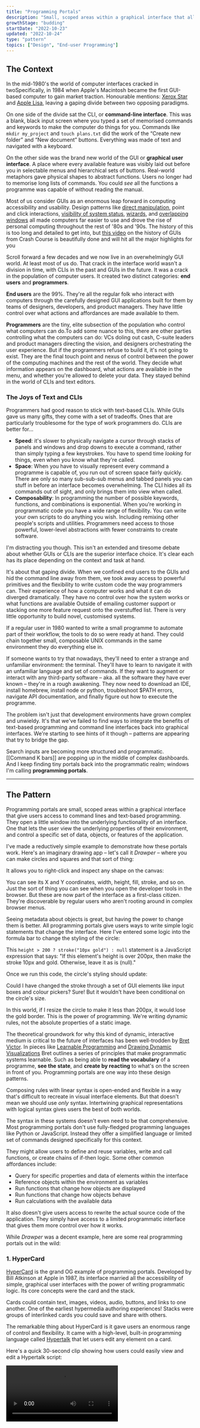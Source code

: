 ```yaml
---
title: "Programming Portals"
description: "Small, scoped areas within a graphical interface that allow users to read and write simple programmes"
growthStage: "budding"
startDate: "2022-10-23"
updated: "2022-10-24"
type: "pattern"
topics: ["Design", "End-user Programming"]
---
```


<h2 className="micro">The Context</h2>

In the mid-1980's the world of computer interfaces cracked in two<Footnote idName={1}>Specifically, in 1984 when Apple's Macintosh became the first GUI-based computer to gain market traction. Honourable mentions: [Xerox Star](https://en.wikipedia.org/wiki/Xerox_Star) and [Apple Lisa](https://en.wikipedia.org/wiki/Apple_Lisa)</Footnote>, leaving a gaping divide between two opposing paradigms.

<TwoColumn maxWidth="1200px" gridGap="3rem">

<ResponsiveImage
  framed
  width="700px"
  height="423px"
  src="/images/posts/programming-portals/msdos_igqxdj.jpg"
  showalt
  alt="MS-DOS CLI interface"
  sourceTitle="Betawiki"
  sourceUrl="https://betawiki.net/wiki/MS-DOS_1.25"
/>

On one side of the divide sat the CLI, or **command-line interface**. This was a blank, black input screen where you typed a set of memorised commands and keywords to make the computer do things for you. Commands like `mkdir my_project` and `touch plans.txt` did the work of the “Create new folder” and “New document” buttons. Everything was made of text and navigated with a keyboard.

</TwoColumn>

<TwoColumn maxWidth="1200px" gridGap="3rem">

<ImageFrame
  width="700px"
  height="423px"
  src="/images/posts/programming-portals/mac_gn7syi.gif"
  alt="Apple Macintosh GUI"
  sourceUrl="http://toastytech.com/guis/macos1.html"
  showalt
  sourceTitle="Toasty Tech"
/>

On the other side was the brand new world of the GUI or **graphical user interface**. A place where every available feature was visibly laid out before you in selectable menus and hierarchical sets of buttons. Real-world metaphors gave physical shapes to abstract functions. Users no longer had to memorise long lists of commands. You could _see_ all the functions a programme was capable of without reading the manual.

</TwoColumn>

Most of us consider GUIs as an enormous leap forward in computing accessibility and usability. Design patterns like [direct manipulation](https://www.nngroup.com/articles/direct-manipulation/), point and click interactions, [visibility of system status](https://www.nngroup.com/articles/visibility-system-status/#:~:text=Definition%3A%20The%20visibility%20of%20system,appropriate%20feedback%20within%20reasonable%20time.), [wizards](https://www.nngroup.com/articles/wizards/), and [overlapping windows](https://en.wikipedia.org/wiki/Stacking_window_manager) all made computers far easier to use and drove the rise of personal computing throughout the rest of '80s and '90s. <Footnote idName={2}>The history of this is too long and detailed to get into, but [this video](https://www.youtube.com/watch?v=XIGSJshYb90) on the history of GUIs from Crash Course is beautifully done and will hit all the major highlights for you</Footnote>

<ResponsiveImage
  margin="0.5rem auto 3rem"
  width="800px"
  height="500px"
  src="/images/posts/programming-portals/windowsxp.webp"
  alt="Windows XP: the peak of 1990's GUI glory"
  sourceUrl="https://computer.fandom.com/wiki/Windows_XP"
  showalt
  sourceTitle="Computer Wiki"
/>

Scroll forward a few decades and we now live in an overwhelmingly GUI world. At least most of us do. That crack in the interface world wasn't a division in time, with CLIs in the past and GUIs in the future. It was a crack in the population of computer users. It created two distinct categories: **end users** and **programmers**.

**End users** are the 99%. They're all the regular folk who interact with computers through the carefully designed GUI applications built for them by teams of designers, developers, and product managers. They have little control over what actions and affordances are made available to them.

**Programmers** are the tiny, elite subsection of the population who control what computers can do.<Footnote idName={3}>To add some nuance to this, there are other parties controlling what the computers can do: VCs doling out cash, C-suite leaders and product managers directing the vision, and designers orchestrating the user experience. But if the programmers refuse to build it, it's not going to exist. They are the final touch point and nexus of control between the power of the computing machines and the rest of the world.</Footnote> They decide what information appears on the dashboard, what actions are available in the menu, and whether you're allowed to delete your data. They stayed behind in the world of CLIs and text editors.

### The Joys of Text and CLIs

Programmers had good reason to stick with text-based CLIs. While GUIs gave us many gifts, they come with a set of tradeoffs. Ones that are particularly troublesome for the type of work programmers do. CLIs are better for...

- **Speed**: it's slower to physically navigate a cursor through stacks of panels and windows and drop downs to execute a command, rather than simply typing a few keystrokes. You have to spend time _looking_ for things, even when you know what they're called.
- **Space**: When you have to visually represent every command a programme is capable of, you run out of screen space fairly quickly. There are only so many sub-sub-sub menus and tabbed panels you can stuff in before an interface becomes overwhelming. The CLI hides all its commands out of sight, and only brings them into view when called.
- **Composability**: In programming the number of possible keywords, functions, and combinations is exponential. When you're working in programmatic code you have a wide range of flexibility. You can write your own scripts to do anything you wish. Including remixing other people's scripts and utilities. Programmers need access to those powerful, lower-level abstractions with fewer constraints to create software.

I'm distracting you though. This isn't an extended and tiresome debate about whether GUIs or CLIs are the superior interface choice. It's clear each has its place depending on the context and task at hand.

It's about that gaping divide. When we confined end users to the GUIs and hid the command line away from them, we took away access to powerful primitives and the flexibility to write custom code the way programmers can. Their experience of how a computer works and what it can do diverged dramatically. They have no control over how the system works or what functions are available <Footnote idName={4}>Outside of emailing customer support or stacking one more feature request onto the overstuffed list</Footnote>. There is very little opportunity to build novel, customised systems.

If a regular user in 1980 wanted to write a small programme to automate part of their workflow, the tools to do so were ready at hand. They could chain together small, composable UNIX commands in the same environment they do everything else in.

If someone wants to try that nowadays, they'll need to enter a strange and unfamiliar environment: the terminal. They'll have to learn to navigate it with an unfamiliar language and set of commands. If they want to augment or interact with any third-party software – aka. all the software they have ever known – they're in a rough awakening. They now need to download an IDE, install homebrew, install node or python, troubleshoot $PATH errors, navigate API documentation, and finally figure out how to execute the programme.

<ResponsiveImage
  framed
  width="1200px"
  src="/images/posts/programming-portals/vscode1.png"
  alt="A very unfamiliar interface for most computer users"
  showalt
/>

The problem isn't just that development environments have grown complex and unwieldy. It's that we've failed to find ways to integrate the benefits of text-based programming and command line interfaces back into graphical interfaces. We're starting to see hints of it though – patterns are appearing that try to bridge the gap.

Search inputs are becoming more structured and programmatic. [[Command K bars]] are popping up in the middle of complex dashboards. And I keep finding tiny portals back into the programmatic realm; windows I'm calling **programming portals**.

---

<h2 className="micro">The Pattern</h2>

Programming portals are small, scoped areas within a graphical interface that give users access to command lines and text-based programming. They open a little window into the underlying functionality of an interface. One that lets the user view the underlying properties of their environment, and control a specific set of data, objects, or features of the application.

I've made a reductively simple example to demonstrate how these portals work. Here's an imaginary drawing app – let's call it _Drawper_ – where you can make circles and squares and that sort of thing:

<ResponsiveImage
  margin="0 auto 0.5rem"
  src="images/posts/programming-portals/demo-portal-1.jpg"
  width="900px"
/>

It allows you to right-click and inspect any shape on the canvas:

<ResponsiveImage
  margin="0 auto 0.5rem"
  src="images/posts/programming-portals/demo-portal-2.jpg"
  width="900px"
/>

You can see its X and Y coordinates, width, height, fill, stroke, and so on. Just the sort of thing you can see when you open the developer tools in the browser. But these are now part of the interface as a first-class citizen. They're discoverable by regular users who aren't rooting around in complex browser menus.

Seeing metadata about objects is great, but having the power to change them is better. All programming portals give users ways to write simple logic statements that change the interface. Here I've entered some logic into the formula bar to change the styling of the circle:

<ResponsiveImage
  margin="0 auto 0.5rem"
  src="images/posts/programming-portals/demo-portal-4.jpg"
  width="900px"
/>

This `height > 200 ? stroke("10px gold") : null` statement is a JavaScript expression that says: "If this element's height is over 200px, then make the stroke 10px and gold. Otherwise, leave it as is (null)."

Once we run this code, the circle's styling should update:

<ResponsiveImage
  margin="0 auto 0.5rem"
  src="images/posts/programming-portals/demo-portal-6.jpg"
  width="900px"
/>

Could I have changed the stroke through a set of GUI elements like input boxes and colour pickers? Sure! But it wouldn't have been conditional on the circle's size.

In this world, if I resize the circle to make it less than 200px, it would lose the gold border. This is the power of programming. We're writing dynamic rules, not the absolute properties of a static image.

The theoretical groundwork for why this kind of dynamic, interactive medium is critical to the future of interfaces has been well-trodden by [Bret Victor](http://worrydream.com/). In pieces like [Learnable Programming](http://worrydream.com/LearnableProgramming/) and [Drawing Dynamic Visualizations](https://www.youtube.com/watch?v=ef2jpjTEB5U) Bret outlines a series of principles that make programmatic systems learnable. Such as being able to **read the vocabulary** of a programme, **see the state**, and **create by reacting** to what's on the screen in front of you. Programming portals are one way into these design patterns.

Composing rules with linear syntax is open-ended and flexible in a way that's difficult to recreate in visual interface elements. But that doesn't mean we should use _only_ syntax. Intertwining graphical representations with logical syntax gives users the best of both worlds.

The syntax in these systems doesn't even need to be that comprehensive. Most programming portals don't use fully-fledged programming languages like Python or JavaScript. Instead they offer a simplified language or limited set of commands designed specifically for this context.

They might allow users to define and reuse variables, write and call functions, or create chains of if-then logic. Some other common affordances include:

- Query for specific properties and data of elements within the interface
- Reference objects within the environment as variables
- Run functions that change how objects are displayed
- Run functions that change how objects behave
- Run calculations with the available data

It also doesn't give users access to rewrite the actual source code of the application. They simply have access to a limited programmatic interface that gives them more control over how it works.

While _Drawper_ was a decent example, here are some real programming portals out in the wild:

### 1. HyperCard

[HyperCard](https://en.wikipedia.org/wiki/HyperCard) is the grand OG example of programming portals. Developed by Bill Atkinson at Apple in 1987, its interface married all the accessibility of simple, graphical user interfaces with the power of writing programmatic logic. Its core concepts were the card and the stack.

Cards could contain text, images, videos, audio, buttons, and links to one another. One of the earliest hypermedia authoring experiences! Stacks were groups of interlinked cards you could save and share with others.

<ResponsiveImage
  margin="1rem auto 2rem"
  width="900px"
  src="/images/posts/programming-portals/hypercard-illo.png"
  alt="A stack of hypercards with links between them"
/>

The remarkable thing about HyperCard is it gave users an enormous range of control and flexibility. It came with a high-level, built-in programming language called [Hypertalk](https://en.wikipedia.org/wiki/HyperTalk) that let users edit any element on a card.

Here's a quick 30-second clip showing how users could easily view and edit a Hypertalk script:

<Video src="https://www.youtube.com/embed/FquNpWdf9vg?start=574" />

<Spacer size="small" />

The Hypertalk language tried to closely mimic natural written English. Its command were simple; `find`, `calculate`, and `go to`. These could be built up into sentences like `go to next card` or `put 2*6 into theValue` or `set the location of card button x to pos`. It's not too different to today's [AppleScript](https://en.wikipedia.org/wiki/AppleScript) which allows macOS users to automate small processes.

<ResponsiveImage
  framed
  width="900px"
  src="/images/posts/programming-portals/hc1_iykxf7.jpg"
  alt="The scripting interface in HyperCard"
  sourceUrl="https://wiki.xxiivv.com/site/hypertalk.html"
  sourceTitle="Devine Lu Linvega"
  showalt
/>

HyperCard was a hit in its day. Users talked about how empowering it was to create beautiful things quickly and easily, without needing to know how to programme. The ["instant, immediate](https://youtu.be/v9o5Ld8hpug?t=173) [feedback makes it fun."](https://youtu.be/v9o5Ld8hpug?t=173)

### 2. Fermat

[Fermat](https://fermat.ws/) is a new [spatial interface](https://johnpalmer.site/#/spatialinterfaces) for brainstorming with generative AI systems. Similar to some of the apps I pointed out [[Spatial Web Browsing]], it gives people an infinite canvas to lay out their ideas and then riff on them.

The [team behind it](https://batou.xyz/) was heavily influenced by HyperCard and implemented many of the same design patterns. Each element on a Fermat canvas is a programmable object. By right-clicking on it, you can inspect it to see its properties and edit them inline.

<ResponsiveImage
  framed
  width="1100px"
  src="/images/posts/programming-portals/fermat1.png"
  alt="Inspecting a text object in Fermat"
  showalt
/>

We can also pop open an editing panel to write programmatic logic in [Arbor](https://docs.fermat.ws/creating-your-own-tools/creating-your-first-tool) – Fermat's simple language for controlling elements. Here's me writing a small script on a button that changes the value of a connected text block.

<ImageFrame
  width="900px"
  src="/images/posts/programming-portals/fermat-script.gif"
  alt="Editing the behaviour of a button in Fermat to change the value of a text box"
  showalt
/>

This gives the user access to a live programming environment that's not drastically different from what they're already used to. Right-click menus, pop-up windows, and icon buttons all make this feel like a balance of GUI-ness and text-based-CLI-ness.

### 3. Notion, before it was Notion

This example is slightly tragic. People really love the current [Notion](https://www.notion.so/). But the original vision of Notion – what I'll call _pre-Notion_ – was far more ambitious and powerful than the Notion of today. I'm sure there are plenty of good reasons for this. Building software is complex and cutting scope is the only way to get anything real shipped. Perhaps pre-Notion was killed by investors or bureaucracy or usability issues or [Moloch](https://slatestarcodex.com/2014/07/30/meditations-on-moloch/).

Anyway, _pre-Notion_ had lots of interesting and powerful programming portals. Here's a video of how you could drop down into CSS on any element to restyle it:

<Video src="https://www.youtube.com/embed/IVl6tUSHcmI?start=86" />

<Spacer size="xs" />

Here's another where they show how you could write JavaScript as well:

<Video src="https://www.youtube.com/embed/q7qnyvZzpY8?start=180" />

<Spacer size="xs" />

I've jumped you to the key bits in these videos, but I'd recommend watching them all the way through. The beauty of this vision is they're letting users work with web-native CSS and JS. They simply expose it in a way that's more user-friendly than the built-in tooling browsers give us. It openly _invites_ you to modify the code, and allows you to save your changes to "blocks" so they can be shared with other users and persist between sessions.

This kind of accessible end-user programming on the web feels like something we've been dancing around for a decade. I _really_ want to someone build pre-Notion. And it's unlikely to be Notion.

### 4. Inkbase

Inkbase is a prototype rather than an up-and-running platform but follows the same pattern as the other examples here. A few members of the [Ink & Switch](https://www.inkandswitch.com/) research lab have been playing with the idea of “programmable ink” – a dynamic, live programming tool based around drawing – and [demoing](https://www.youtube.com/watch?v=z3axx5rZMWI) it [at conferences](https://www.youtube.com/watch?v=ifYuvgXZ108).

<ResponsiveImage
  framed
  width="900px"
  src="/images/posts/programming-portals/inkbase.jpg"
  alt="The Inkbase prototype"
  sourceUrl="https://www.youtube.com/watch?v=ifYuvgXZ108"
  sourceTitle="Ink & Switch"
  showalt
/>

Inkbase is more flexible than the previous examples. You can draw anything freehand onto a canvas using the ipad, then pop open the programming portal to manipulate its behaviour.

Their portal is one of the more elaborate ones I've seen. They made it easy to see properties update in real time, which means you can observe reactive data flows. They also have extra affordances to make it usable on a touch screen like large toggle buttons to control state, and tap-to-insert buttons for their common syntax characters like `( ) [ ] { } each for on`. But they [specifically point out](https://youtu.be/z3axx5rZMWI?t=179) they think the current UI of this inspector pane is "incidental to the project" and a "crutch to get to other ideas." I'm keen to see how it evolves in future iterations.

The combination of loose drawing and scripting seems like an odd pairing until you see what's possible in these demos. Any quickly scrawled doodle can be turned into a set of ad-hoc interface controls. You can draw your own sliders or handles or checkboxes, then connect it to any other data on the canvas.

For example, tracking the Y coordinate around a circle to create graphs for sin and cos:

<BasicImage src="/images/posts/programming-portals/inkbase1.gif" />

Or dynamically changing numerical values with touch and drag slider:

<BasicImage src="/images/posts/programming-portals/inkbase2.gif" />

There's something about the hand-drawn aesthetic and touch interactions which makes this feel very far away from Serious Coding. There's no pretence this tool is for making commercial apps. It's clearly personal and low stakes. Yet is capable of sophisticated programming logic in the same way HyperCard and Fermat are.

I want more of it. These portals act as entryways into a very different relationship with the computer. One where you learn to think programmatically – in rules and dynamic interactions and conditional statements – rather than just manipulating the static object in front of you. It's closing that crack in the interface world between the restrictive GUI and the open-ended CLI, and ultimately between end-users and programmers.

<References>
  <ReferencesLink
    title="HyperCard"
    href="http://basalgangster.macgui.com/RetroMacComputing/The_Long_View/Entries/2010/10/23_HyperCard.html"
    author="The Long View"
  />
  <ReferencesLink
    title="Drawing Dynamic Visualizations"
    href="https://www.youtube.com/watch?v=ef2jpjTEB5U"
    author="Bret Victor"
  />
  <ReferencesLink
    title="Learnable Programming"
    href="http://worrydream.com/LearnableProgramming/"
    author="Bret Victor"
  />
  <ReferencesLink
    title="Graphical User Interface History"
    href="https://www.youtube.com/watch?v=XIGSJshYb90"
    author="Crash Course"
  />
</References>
